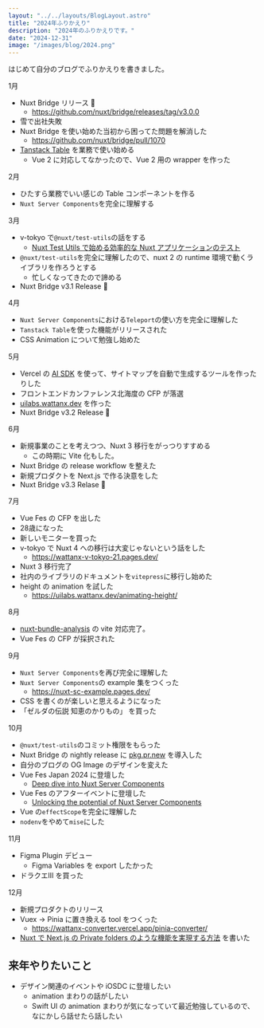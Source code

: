 ```yaml
---
layout: "../../layouts/BlogLayout.astro"
title: "2024年ふりかえり"
description: "2024年のふりかえりです。"
date: "2024-12-31"
image: "/images/blog/2024.png"
---
```



はじめて自分のブログでふりかえりを書きました。

1月

- Nuxt Bridge リリース 🎉
  - https://github.com/nuxt/bridge/releases/tag/v3.0.0
- 雪で出社失敗
- Nuxt Bridge を使い始めた当初から困ってた問題を解消した
  - https://github.com/nuxt/bridge/pull/1070
- [Tanstack Table](https://tanstack.com/table/latest) を業務で使い始める
  - Vue 2 に対応してなかったので、Vue 2 用の wrapper を作った

2月

- ひたすら業務でいい感じの Table コンポーネントを作る
- `Nuxt Server Components`を完全に理解する

3月

- v-tokyo で`@nuxt/test-utils`の話をする
  - [Nuxt Test Utils で始める効率的な Nuxt アプリケーションのテスト](https://speakerdeck.com/wattanx/getting-started-with-nuxt-test-utils-for-efficient-testing-nuxt-applications)
- `@nuxt/test-utils`を完全に理解したので、nuxt 2 の runtime 環境で動くライブラリを作ろうとする
  - 忙しくなってきたので諦める
- Nuxt Bridge v3.1 Release 🎉

4月

- `Nuxt Server Components`における`Teleport`の使い方を完全に理解した
- `Tanstack Table`を使った機能がリリースされた
- CSS Animation について勉強し始めた

5月

- Vercel の [AI SDK](https://sdk.vercel.ai/) を使って、サイトマップを自動で生成するツールを作ったりした
- フロントエンドカンファレンス北海度の CFP が落選
- [uilabs.wattanx.dev](https://uilabs.wattanx.dev/) を作った
- Nuxt Bridge v3.2 Release 🎉

6月

- 新規事業のことを考えつつ、Nuxt 3 移行をがっつりすすめる
  - この時期に Vite 化もした。
- Nuxt Bridge の release workflow を整えた
- 新規プロダクトを Next.js で作る決意をした
- Nuxt Bridge v3.3 Relase 🎉

7月

- Vue Fes の CFP を出した
- 28歳になった
- 新しいモニターを買った
- v-tokyo で Nuxt 4 への移行は大変じゃないという話をした
  - https://wattanx-v-tokyo-21.pages.dev/
- Nuxt 3 移行完了
- 社内のライブラリのドキュメントを`vitepress`に移行し始めた
- height の animation を試した
  - https://uilabs.wattanx.dev/animating-height/

8月

- [nuxt-bundle-analysis](https://github.com/wattanx/nuxt-bundle-analysis) の vite 対応完了。
- Vue Fes の CFP が採択された

9月

- `Nuxt Server Components`を再び完全に理解した
- `Nuxt Server Components`の example 集をつくった
  - https://nuxt-sc-example.pages.dev/
- CSS を書くのが楽しいと思えるようになった
- 「ゼルダの伝説 知恵のかりもの」 を買った

10月

- `@nuxt/test-utils`のコミット権限をもらった
- Nuxt Bridge の nightly release に [pkg.pr.new](https://github.com/stackblitz-labs/pkg.pr.new) を導入した
- 自分のブログの OG Image のデザインを変えた
- Vue Fes Japan 2024 に登壇した
  - [Deep dive into Nuxt Server Components](https://speakerdeck.com/wattanx/deep-dive-into-nuxt-server-components)
- Vue Fes のアフターイベントに登壇した
  - [Unlocking the potential of Nuxt Server Components](https://speakerdeck.com/wattanx/unlocking-the-potential-of-nuxt-server-components)
- Vue の`effectScope`を完全に理解した
- `nodenv`をやめて`mise`にした

11月

- Figma Plugin デビュー
  - Figma Variables を export したかった
- ドラクエⅢ を買った

12月

- 新規プロダクトのリリース
- Vuex -> Pinia に置き換える tool をつくった
  - https://wattanx-converter.vercel.app/pinia-converter/
- [Nuxt で Next.js の Private folders のような機能を実現する方法](https://zenn.dev/comm_vue_nuxt/articles/private-folders-for-nuxt) を書いた

## 来年やりたいこと

- デザイン関連のイベントや iOSDC に登壇したい
  - animation まわりの話がしたい
  - Swift UI の animation まわりが気になっていて最近勉強しているので、なにかしら話せたら話したい
